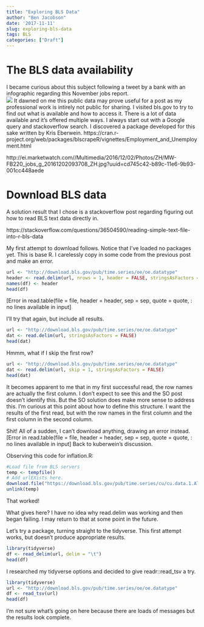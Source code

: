 ```yaml
---
title: "Exploring BLS Data"
author: "Ben Jacobson"
date: '2017-11-11'
slug: exploring-bls-data
tags: BLS
categories: ["Draft"]
---
```

# The BLS data availability  
I became curious about this subject following a tweet by a bank with an infographic regarding this November jobs report.  
![](/MW_MonthlyJobs.jpg)
It dawned on me this public data may prove useful for a post as my professional work is intirely not public for sharing. I visited bls.gov to try to find out what is available and how to access it. There is a lot of data available and it's offered multiple ways. I always start out with a Google query and stackoverflow search. I discovered a package developed for this sake written by Kris Eberwein.
https://cran.r-project.org/web/packages/blscrapeR/vignettes/Employment_and_Unemployment.html


http://ei.marketwatch.com//Multimedia/2016/12/02/Photos/ZH/MW-FB220_jobs_g_20161202093708_ZH.jpg?uuid=cd745c42-b89c-11e6-9b93-001cc448aede

# Download BLS data  
A solution result that I chose is a stackoverflow post regarding figuring out how to read BLS text data directly in.

https://stackoverflow.com/questions/36504590/reading-simple-text-file-into-r-bls-data


My first attempt to download follows. Notice that I've loaded no packages yet. This is base R. I carelessly copy in some code from the previous post and make an error.
```r
url <- "http://download.bls.gov/pub/time.series/oe/oe.datatype"
header <- read.delim(url, nrows = 1, header = FALSE, stringsAsFactors = FALSE)
names(df) <- header
head(df)
```

[Error in read.table(file = file, header = header, sep = sep, quote = quote, : no lines available in input]

I'll try that again, but include all results.

```r
url <- "http://download.bls.gov/pub/time.series/oe/oe.datatype"
dat <- read.delim(url, stringsAsFactors = FALSE)
head(dat)
```

Hmmm, what if I skip the first row?
```r
url <- "http://download.bls.gov/pub/time.series/oe/oe.datatype"
dat <- read.delim(url, skip = 1, stringsAsFactors = FALSE)
head(dat)
```

It becomes apparent to me that in my first successful read, the row names are actually the first column. I don't expect to see this and the SO post doesn't identify this. But the SO solution does make more sense to address this. I'm curious at this point about how to define this structure. I want the results of the first read, but with the row names in the first column and the first column in the second column.

Shit! All of a sudden, I can't download anything, drawing an error instead. [Error in read.table(file = file, header = header, sep = sep, quote = quote, : no lines available in input] Back to kuberwein's discussion. 

Observing this code for inflation.R:
```r
#Load file from BLS servers
temp <- tempfile()
# Add urlEXists here.
download.file("https://download.bls.gov/pub/time.series/cu/cu.data.1.AllItems",temp)
unlink(temp)
```

That worked!

What gives here? I have no idea why read.delim was working and then began failing. I may return to that at some point in the future.

Let's try a package, turning straight to the tidyverse. This first attempt works, but doesn't produce appropriate results.

```r
library(tidyverse)
df <- read_delim(url, delim = "\t")
head(df)
```
I researched my tidyverse options and decided to give readr::read_tsv a try.
```r
library(tidyverse)
url <- "http://download.bls.gov/pub/time.series/oe/oe.datatype"
df <- read_tsv(url)
head(df)
```

I'm not sure what's going on here because there are loads of messages but the results look complete. 
